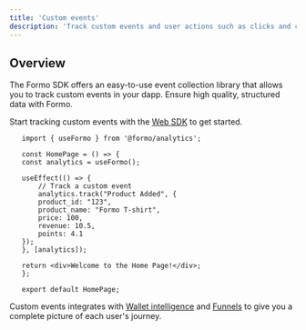 ```yaml
---
title: 'Custom events'
description: 'Track custom events and user actions such as clicks and conversions with structured data collection.'
---
```


## Overview

The Formo SDK offers an easy-to-use event collection library that allows you to track custom events in your dapp.
Ensure high quality, structured data with Formo. 

Start tracking custom events with the [Web SDK](/sdks/web#custom-events) to get started.

 ```tsx
	import { useFormo } from '@formo/analytics';

	const HomePage = () => {
	const analytics = useFormo();

	useEffect(() => {
		// Track a custom event
		analytics.track("Product Added", {
		product_id: "123",
		product_name: "Formo T-shirt",
		price: 100,
		revenue: 10.5,
		points: 4.1
	});
	}, [analytics]);

	return <div>Welcome to the Home Page!</div>;
	};

	export default HomePage;
```

Custom events integrates with [Wallet intelligence](/features/wallet-intelligence) and [Funnels](/features/product-analytics/funnels) to give you a complete picture of each user's journey.
